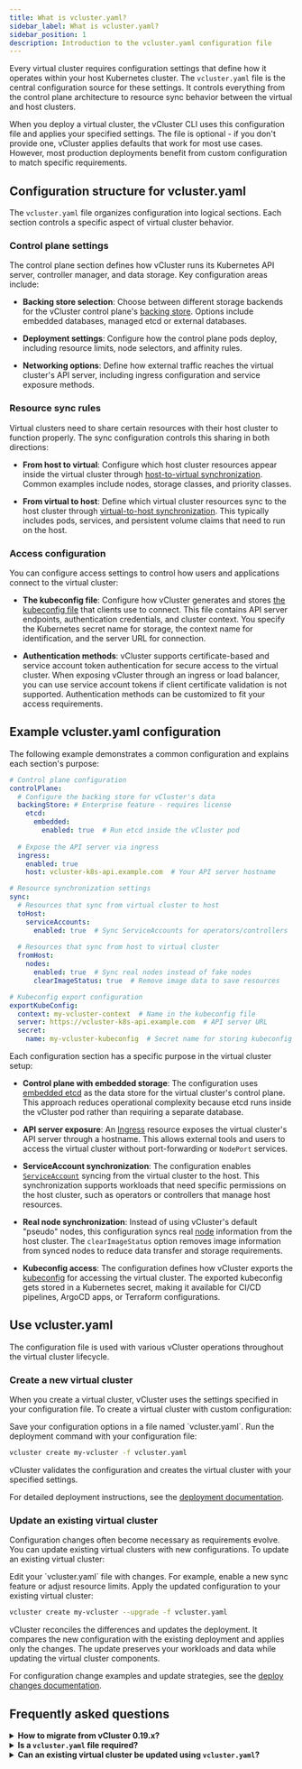 ```yaml
---
title: What is vcluster.yaml?
sidebar_label: What is vcluster.yaml?
sidebar_position: 1
description: Introduction to the vcluster.yaml configuration file
---
```



<!-- vale off -->

Every virtual cluster requires configuration settings that define how it operates within your host Kubernetes cluster. The `vcluster.yaml` file is the central configuration source for these settings. It controls everything from the control plane architecture to resource sync behavior between the virtual and host clusters.

When you deploy a virtual cluster, the vCluster CLI uses this configuration file and applies your specified settings. The file is optional - if you don't provide one, vCluster applies defaults that work for most use cases. However, most production deployments benefit from custom configuration to match specific requirements.

## Configuration structure for vcluster.yaml 

The `vcluster.yaml` file organizes configuration into logical sections. Each section controls a specific aspect of virtual cluster behavior. 

### Control plane settings

The control plane section defines how vCluster runs its Kubernetes API server, controller manager, and data storage. Key configuration areas include:

- **Backing store selection**: Choose between different storage backends for the vCluster control plane's [backing store](./vcluster-yaml/control-plane/components/backing-store/). Options include embedded databases, managed etcd or external databases.

- **Deployment settings**: Configure how the control plane pods deploy, including resource limits, node selectors, and affinity rules.

- **Networking options**: Define how external traffic reaches the virtual cluster's API server, including ingress configuration and service exposure methods.

### Resource sync rules

Virtual clusters need to share certain resources with their host cluster to function properly. The sync configuration controls this sharing in both directions:

- **From host to virtual**: Configure which host cluster resources appear inside the virtual cluster through [host-to-virtual synchronization](/vcluster/configure/vcluster-yaml/sync/from-host/). Common examples include nodes, storage classes, and priority classes.

- **From virtual to host**: Define which virtual cluster resources sync to the host cluster through [virtual-to-host synchronization](/vcluster/configure/vcluster-yaml/sync/to-host/). This typically includes pods, services, and persistent volume claims that need to run on the host.

### Access configuration

You can configure access settings to control how users and applications connect to the virtual cluster:

- **The kubeconfig file**: Configure how vCluster generates and stores [the kubeconfig file](/vcluster/configure/vcluster-yaml/export-kube-config) that clients use to connect. This file contains API server endpoints, authentication credentials, and cluster context. You specify the Kubernetes secret name for storage, the context name for identification, and the server URL for connection.

- **Authentication methods**: vCluster supports certificate-based and service account token authentication for secure access to the virtual cluster. When exposing vCluster through an ingress or load balancer, you can use service account tokens if client certificate validation is not supported. Authentication methods can be customized to fit your access requirements.

## Example vcluster.yaml configuration

The following example demonstrates a common configuration and explains each section's purpose:

```yaml title="vcluster.yaml"
# Control plane configuration
controlPlane:
  # Configure the backing store for vCluster's data
  backingStore: # Enterprise feature - requires license
    etcd:
      embedded: 
        enabled: true  # Run etcd inside the vCluster pod
  
  # Expose the API server via ingress
  ingress:
    enabled: true
    host: vcluster-k8s-api.example.com  # Your API server hostname

# Resource synchronization settings
sync:
  # Resources that sync from virtual cluster to host
  toHost:
    serviceAccounts:
      enabled: true  # Sync ServiceAccounts for operators/controllers
  
  # Resources that sync from host to virtual cluster  
  fromHost:
    nodes:
      enabled: true  # Sync real nodes instead of fake nodes
      clearImageStatus: true  # Remove image data to save resources

# Kubeconfig export configuration
exportKubeConfig:
  context: my-vcluster-context  # Name in the kubeconfig file
  server: https://vcluster-k8s-api.example.com  # API server URL
  secret:
    name: my-vcluster-kubeconfig  # Secret name for storing kubeconfig
```

Each configuration section has a specific purpose in the virtual cluster setup:

- **Control plane with embedded storage**: The configuration uses [embedded etcd](/vcluster/configure/vcluster-yaml/control-plane/components/backing-store/etcd/embedded) as the data store for the virtual cluster's control plane. This approach reduces operational complexity because etcd runs inside the vCluster pod rather than requiring a separate database.

- **API server exposure**: An [Ingress](/vcluster/configure/vcluster-yaml/control-plane/deployment/ingress) resource exposes the virtual cluster's API server through a hostname. This allows external tools and users to access the virtual cluster without port-forwarding or `NodePort` services.

- **ServiceAccount synchronization**: The configuration enables [`ServiceAccount`](/vcluster/configure/vcluster-yaml/sync/to-host/advanced/service-accounts) syncing from the virtual cluster to the host. This synchronization supports workloads that need specific permissions on the host cluster, such as operators or controllers that manage host resources.

- **Real node synchronization**: Instead of using vCluster's default "pseudo" nodes, this configuration syncs real [node](/vcluster/configure/vcluster-yaml/sync/from-host/nodes) information from the host cluster. The `clearImageStatus` option removes image information from synced nodes to reduce data transfer and storage requirements.

- **Kubeconfig access**: The configuration defines how vCluster exports the [kubeconfig](/vcluster/configure/vcluster-yaml/export-kube-config) for accessing the virtual cluster. The exported kubeconfig gets stored in a Kubernetes secret, making it available for CI/CD pipelines, ArgoCD apps, or Terraform configurations.


## Use vcluster.yaml

The configuration file is used with various vCluster operations throughout the virtual cluster lifecycle.

### Create a new virtual cluster

When you create a virtual cluster, vCluster uses the settings specified in your configuration file. To create a virtual cluster with custom configuration:

<Flow>
<Step>
Save your configuration options in a file named `vcluster.yaml`.
</Step>

<Step>
Run the deployment command with your configuration file:

```bash
vcluster create my-vcluster -f vcluster.yaml
```
</Step>

<Step>
vCluster validates the configuration and creates the virtual cluster with your specified settings.
</Step>
</Flow>

For detailed deployment instructions, see the [deployment documentation](../deploy/basics/).

### Update an existing virtual cluster

Configuration changes often become necessary as requirements evolve. You can update existing virtual clusters with new configurations. To update an existing virtual cluster:

<Flow>
<Step>
Edit your `vcluster.yaml` file with changes. For example, enable a new sync feature or adjust resource limits.
</Step>

<Step>
Apply the updated configuration to your existing virtual cluster:

```bash
vcluster create my-vcluster --upgrade -f vcluster.yaml
```
</Step>

<Step>
vCluster reconciles the differences and updates the deployment. It compares the new configuration with the existing deployment and applies only the changes. The update preserves your workloads and data while updating the virtual cluster components.
</Step>
</Flow>

For configuration change examples and update strategies, see the [deploy changes documentation](../manage/deploy-changes/).

## Frequently asked questions

<details>
<summary><strong>How to migrate from vCluster 0.19.x?</strong></summary>

vCluster v0.20 introduced a new unified configuration format in `vcluster.yaml`. It replaces the older setup, which relied on:

- CLI flags passed during creation  
- Helm values across multiple `values.yaml` files  
- Resource annotations  
- Distribution-specific formats  

:::warning
Pre-v0.20 `values.yaml` files are not compatible with v0.20. Convert to `vcluster.yaml` before using the new CLI or upgrading clusters.
:::

You must migrate to the new `vcluster.yaml` format before upgrading to vCluster v0.20 or later. Older configuration methods—like Helm `values.yaml` files and CLI flags—no longer work with the new version.

Use the [migration guide](/vcluster/reference/migrations/0-20-migration) to walk through:

- Mapping your old CLI flags and Helm values to the new format.
- Adjusting any distribution-specific settings.
- Validating the new configuration to ensure it’s correct.

</details>

<details>
<summary><strong>Is a <code>vcluster.yaml</code> file required?</strong></summary>

The `vcluster.yaml` file is optional. If not provided, vCluster applies default settings that:

- Use an embedded database (SQLite).
- Sync essential resources such as pods and services.  
- Configure networking with basic `ClusterIP` services.  
- Enable default authentication and access controls.  

:::note
The `vcluster.yaml` configuration defaults are for development and simple test scenarios. For production use, defining a `vcluster.yaml` file is strongly recommended to meet specific security, performance, and integration needs.
:::
</details>

<details>
<summary><strong>Can an existing virtual cluster be updated using <code>vcluster.yaml</code>?</strong></summary>

Yes. You can update an existing virtual cluster by applying a modified `vcluster.yaml` file. This allows you to change the configuration without deleting or recreating the cluster.

To apply changes, use the `--upgrade` flag with the `vcluster create` command:

```bash
vcluster create VCLUSTER_NAME --upgrade -f vcluster.yaml
````

The command performs the following actions:

1. Reads the updated `vcluster.yaml` file.
2. Compares it to the current configuration of the virtual cluster.
3. Applies only the differences between the new and existing configuration.
4. Triggers a rolling update if required to apply the changes.

Some configuration changes, such as updates to sync settings, take effect immediately. Others, such as control plane modifications, may require pod restarts. The vCluster CLI handles these updates automatically and ensures minimal disruption to workloads.

For more details on updating virtual clusters, see the [deployment changes documentation](../manage/deploy-changes/).

</details>
